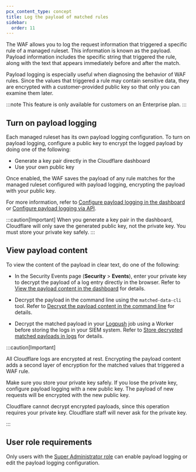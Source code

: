 ```yaml
---
pcx_content_type: concept
title: Log the payload of matched rules
sidebar:
  order: 11
---
```



The WAF allows you to log the request information that triggered a specific rule of a managed ruleset. This information is known as the payload. Payload information includes the specific string that triggered the rule, along with the text that appears immediately before and after the match.

Payload logging is especially useful when diagnosing the behavior of WAF rules. Since the values that triggered a rule may contain sensitive data, they are encrypted with a customer-provided public key so that only you can examine them later.

:::note
This feature is only available for customers on an Enterprise plan.
:::

## Turn on payload logging

Each managed ruleset has its own payload logging configuration. To turn on payload logging, configure a public key to encrypt the logged payload by doing one of the following:

- Generate a key pair directly in the Cloudflare dashboard
- Use your own public key

Once enabled, the WAF saves the payload of any rule matches for the managed ruleset configured with payload logging, encrypting the payload with your public key.

For more information, refer to [Configure payload logging in the dashboard](/waf/managed-rules/payload-logging/configure/) or [Configure payload logging via API](/waf/managed-rules/payload-logging/configure-api/).

:::caution[Important]
When you generate a key pair in the dashboard, Cloudflare will only save the generated public key, not the private key. You must store your private key safely.
:::

## View payload content

To view the content of the payload in clear text, do one of the following:

- In the Security Events page (**Security** > **Events**), enter your private key to decrypt the payload of a log entry directly in the browser. Refer to [View the payload content in the dashboard](/waf/managed-rules/payload-logging/view/) for details.

- Decrypt the payload in the command line using the `matched-data-cli` tool. Refer to [Decrypt the payload content in the command line](/waf/managed-rules/payload-logging/command-line/decrypt-payload/) for details.

- Decrypt the matched payload in your [Logpush](/logs/about/) job using a Worker before storing the logs in your <GlossaryTooltip term="SIEM">SIEM system</GlossaryTooltip>. Refer to [Store decrypted matched payloads in logs](/waf/managed-rules/payload-logging/decrypt-in-logs/) for details.

:::caution[Important]

All Cloudflare logs are encrypted at rest. Encrypting the payload content adds a second layer of encryption for the matched values that triggered a WAF rule.

Make sure you store your private key safely. If you lose the private key, configure payload logging with a new public key. The payload of new requests will be encrypted with the new public key.

Cloudflare cannot decrypt encrypted payloads, since this operation requires your private key. Cloudflare staff will never ask for the private key.

:::

## User role requirements

Only users with the [Super Administrator role](/fundamentals/setup/manage-members/roles/) can enable payload logging or edit the payload logging configuration.
